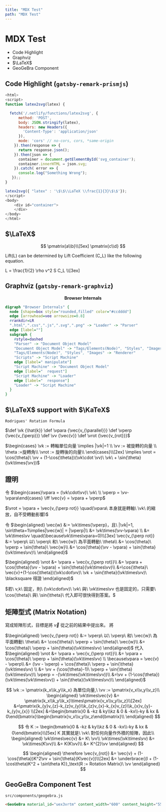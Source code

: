 ```yaml
---
title: "MDX Test"
path: "MDX Test"
---
```


# MDX Test

* Code Highlight
* Graphviz
* $\LaTeX$
* GeoGeBra Component

## Code Highlight (`gatsby-remark-prismjs`)

```javascript
<html>
<script>
function latex2svg(latex) {

  fetch('/.netlify/functions/latex2svg', {
      method: 'POST',
      body: JSON.stringify(latex),
      headers: new Headers({
        'Content-Type': 'application/json'
      }),
      mode: 'cors' // no-cors, cors, *same-origin
    }).then(response => {
      return response.json();
    }).then(json => {
      container = document.getElementById('svg_container');
      container.innerHTML = json.svg;
    }).catch( error => {
      console.log("Something Wrong");
   });;
}

latex2svg({ "latex" : '\$\$\\LaTeX \\frac{1}{3}\$\$'});
</script>
<body>
    <div id="container">
    </div>
</body>
</html>
```
## $\LaTeX$

$$
\pmatrix{a\\b}\\[5ex]
\pmatrix{c\\d}
$$

<p>
  Lift(<span class="math math-inline">L</span>) can be determined by Lift Coefficient
  (<span class="math math-inline">C_L</span>) like the following equation.
</p>

<div class="math math-display">
  L = \frac{1}{2} \rho v^2 S C_L \\[3ex]  
</div>


## Graphviz (`gatsby-remark-graphviz`)

<center><b>Browser Internals</b></center>

```dot
digraph "Browser Internals" {
  node [shape=box style="rounded,filled" color="#ccdddd"]
  edge [arrowhead=vee arrowsize=0.8]
  #rankdir=LR
  ".html",".css",".js",".svg",".png" -> "Loader" -> "Parser" 
  edge [label=""]
  subgraph {
    #style=dashed
    "Parser" -> "Document Object Model"
    "Document Object Model" -> "Tags/Elements(Node)", "Styles", "Images", "Scripts"
    "Tags/Elements(Node)", "Styles", "Images" -> "Renderer"
    "Scripts" -> "Script Machine"
    edge [label=" manipulate"]
    "Script Machine" -> "Document Object Model"
    edge [label="  request"]
    "Script Machine" -> "Loader"
    edge [label="  response"]
    "Loader" -> "Script Machine"
  }
}
```

## $\LaTeX$ support with $\KaTeX$

    Rodrigues' Rotation Formula

$\def \vk {\hat{k}}
\def \vpara {\vec{v_{\parallel}}}
\def \vperp {\vec{v_{\perp}}}
\def \vv {\vec{v}}
\def \vrot {\vec{v_{rot}}}$

$\begin{cases}
\vk := 轉軸單位向量 \implies |\vk|=1 \\
\vv := 被旋轉的向量 \\
\theta :=旋轉角\\
\vrot := 旋轉後的向量\\
\end{cases}\\[2ex]
\implies
\vrot = \cos{\theta}\ \vv + (1-\cos{\theta})(\vk\cdot \vv)\ \vk\ + \sin{\theta}(\vk\times{\vv})$

## 證明

令 $\begin{cases}\vpara = (\vk\cdot\vv)\ \vk\ \\
\vperp = \vv-\vpara\end{cases}
\iff \vec{v} = \vpara + \vperp$

$\vrot = \vpara + \vec{v_{\perp rot}} \quad(\vpara\ 本身就是轉軸\ \vk\ 的縮放，自不受轉動影響)$

令
$\begin{aligned}
\vec{w} &:= \vk\times{\vperp}，且\ |\vk|=1, \sin\theta=1\implies|\vec{w}| = |\vperp|\\
&= \vk\times(\vv-\vpara) \\
&= \vk\times\vv \quad(\because\vk\times\vpara=0)\\[3ex]
\vec{v_{\perp rot}} &:= \vperp\ 以\ \vperp\ 和\ \vec{w}\ 為平面轉動\ \theta\\
&= \cos{\theta}\ \vperp + \sin{\theta}\ \vec{w}\\
&= \cos{\theta}(\vv - \vpara) + \sin{\theta}(\vk\times\vv)\\
\end{aligned}$

$\begin{aligned}
\vrot &= \vpara + \vec{v_{\perp rot}}\\
&= \vpara + \cos{\theta}(\vv - \vpara) + \sin{\theta}(\vk\times\vv)\\
&=\cos{\theta}\ \vec{v}+(1-\cos{\theta})(\vk\cdot\vv)\ \vk + \sin{\theta}(\vk\times\vv)\ \blacksquare 得證
\end{aligned}$

$若\ v,k\ 固定，則\ (\vk\cdot\vv)\ \vk\ 與\ \vk\times\vv 也是固定的，只需要\ \cos{\theta}\ 與\ \sin{\theta}\ 代入即可很快得到答案。$
 
## 矩陣型式 (Matrix Notation)

寫成矩陣形式，目標是將 $\vec{v}$ 從之前的結果中提出來。
將

$\begin{aligned}
\vec{v_{\perp rot}} &:= \vperp\ 以\ \vperp\ 和\ \vec{w}\ 為平面轉動\ \theta\\
&= \cos{\theta}\ \vperp + \sin{\theta}\ \vec{w}\\
&= \cos{\theta}\ \vperp + \sin{\theta}(\vk\times\vv)
\end{aligned}$
代入
$\begin{aligned}
\vrot &= \vpara + \vec{v_{\perp rot}}\\
&= \vpara + \cos{\theta}\ \vperp + \sin{\theta}(\vk\times\vv) \\
\because\vpara = \vec{v} - \vperp\\
&= (\vv - \vperp) + \cos{\theta}\ \vperp + \sin{\theta}(\vk\times\vv) \\
&= \vv + (\cos{\theta}-1)\ \vperp + \sin{\theta}(\vk\times\vv)\\
\vperp = -(\vk\times(\vk\times\vv))\\
&=\vv + (1-\cos{\theta})(\vk\times(\vk\times\vv)) + \sin{\theta}(\vk\times\vv)\\
\end{aligned}$

$$
\vk := \pmatrix{k_x\\k_y\\k_x} 為單位向量,\ 
\vv := \pmatrix{v_x\\v_y\\v_z}\\
\begin{aligned}
\vk\times\vec{v} &= \pmatrix{k_x\\k_y\\k_x}\times\pmatrix{v_x\\v_y\\v_z}\\[2ex]
&=\pmatrix{k_{y}v_{z}-k_{z}v_{y}\\k_{z}v_{x}-k_{x}v_{z}\\k_{x}v_{y}-k_{y}v_{x}} \\[2ex]
&=\begin{bmatrix}0 & -kz & ky\\kz & 0 & -kx\\-ky & kx & 0\end{bmatrix}\begin{bmatrix}v_x\\v_y\\v_z\end{bmatrix}\\
\end{aligned}
$$

$$
令 K := \begin{bmatrix}0 & -kz & ky\\kz & 0 & -kx\\-ky & kx & 0\end{bmatrix}\\[5ex]
K 其實就是\ \vk\ 對任何向量作外積的矩陣，因此\\ 
\begin{aligned}
\vk\times\vec{v} &= K\ \vv\\
\vk\times(\vk\times\vv) &= \vk\times(K\vv)\\ 
&= K(K\vv)\\
&= K^{2}\vv
\end{aligned}
$$

$$
\begin{aligned}
\therefore
\vec{v_{rot}} &= \vec{v} + (1-\cos{\theta})K^2\vv + \sin{\theta}(K\vec{v})\\[2ex]
&= \underbrace{(I + (1-\cos\theta)K^2 + \sin\theta K)}_\text{R := Rotation Matrix}\ \vv
\end{aligned}
$$

## GeoGeBra Component Test

`src/components/geogebra.js`

<GeoGeBra material_id="uex3vrtm" content_width="600" content_height="550" scale="1.0"/>

```html
<GeoGeBra material_id="uex3vrtm" content_width="600" content_height="550" scale="1.0"/>
```
